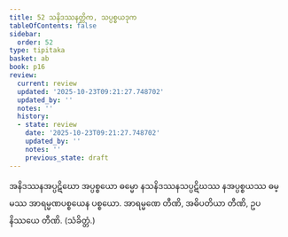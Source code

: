 ```yaml
---
title: 52 သနိဒဿနတ္တိက, သပ္ပစ္စယဒုက
tableOfContents: false
sidebar:
  order: 52
type: tipitaka
basket: ab
book: p16
review:
  current: review
  updated: '2025-10-23T09:21:27.748702'
  updated_by: ''
  notes: ''
  history:
  - state: review
    date: '2025-10-23T09:21:27.748702'
    updated_by: ''
    notes: ''
    previous_state: draft
---
```



<ReviewStatus review={frontmatter.review} showDetails={true} />

<HypothesisAnnotation frontmatter={frontmatter} />

<DynamicBreadcrumb />

<Division number="95" book="p16" e="ch" v="40" p="274">

<Paragraph number="235" book="p16">
အနိဒဿနအပ္ပဋိဃော အပ္ပစ္စယော ဓမ္မော နသနိဒဿနသပ္ပဋိဃဿ နအပ္ပစ္စယဿ ဓမ္မဿ အာရမ္မဏပစ္စယေန ပစ္စယော.
</Paragraph>

<Paragraph number="236" book="p16">
အာရမ္မဏေ တီဏိ, အဓိပတိယာ တီဏိ, ဥပနိဿယေ တီဏိ. (သံခိတ္တံ.)
</Paragraph>
</Division>